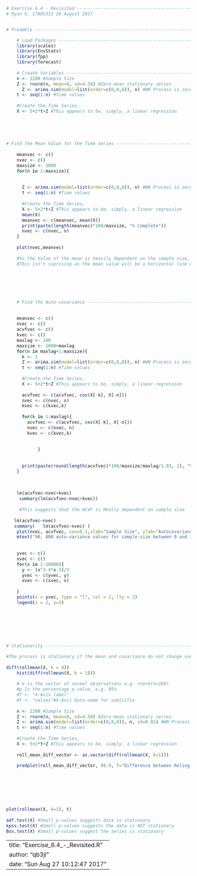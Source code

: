 
```{r }
# Exercise 6.4 - Revisited ------------------------------------------------
# Ryan G. 17805315 26 August 2017


# Preamble ----------------------------------------------------------------

    # Load Packages -----------------------------------------------------------
    library(scales)
    library(EnvStats)
    library(fpp)
    library(forecast)
    
    # Create Variables --------------------------------------------------------
    n <- 1200 #Sample Size
    Z <- rnorm(n, mean=0, sd=4.58) #Zero-mean stationary series
      Z <- arima.sim(model=list(order=c(0,0,0)), n) #WN Process is zero-mean and stationary
    t <- seq(1:n) #Time values
    
    #Create the Time Series, 
    X <- 5+2*t+Z #This appears to be, simply, a linear regression
    
    
    
    

# Find the Mean Value for the Time Series ---------------------------------
    
    meanvec <- c()
    nvec <- c()
    maxsize <- 1000
    for(n in 1:maxsize){
      
      
      Z <- arima.sim(model=list(order=c(0,0,0)), n) #WN Process is zero-mean and stationary
      t <- seq(1:n) #Time values
      
      #Create the Time Series, 
      X <- 5+2*t+Z #This appears to be, simply, a linear regression
      mean(X)
      meanvec <- c(meanvec, mean(X))
      print(paste(length(meanvec)*100/maxsize, "% Complete"))
      nvec <- c(nvec, n)
    }
    
    plot(nvec,meanvec)
    
    #So the Value of the mean is heavily dependent on the sample size,
    #This isn't suprising as the mean value will be a horizontal line mid-yaxis.
    
    
    
    
    
    
    # Find the Auto-covariance ------------------------------------------------
    
    
    meanvec <- c()
    nvec <- c()
    acvfvec <- c()
    kvec <- c()
    maxlag <- 100
    maxsize <- 1000+maxlag
    for(n in maxlag+1:maxsize){
      k <- 1
      Z <- arima.sim(model=list(order=c(0,0,0)), n) #WN Process is zero-mean and stationary
      t <- seq(1:n) #Time values
      
      #Create the Time Series, 
      X <- 5+2*t+Z #This appears to be, simply, a linear regression
      
      acvfvec <- c(acvfvec, cov(X[-k], X[-n]))
      nvec <- c(nvec, n)
      kvec <- c(kvec,k)
      
      for(k in 1:maxlag){
        acvfvec <- c(acvfvec, cov(X[-k], X[-n]))
        nvec <- c(nvec, n)
        kvec <- c(kvec,k)
        
        
            }
      
      
      print(paste(round(length(acvfvec)*100/maxsize/maxlag/1.03, 2), "% Complete"))
    }
    
    
    
    lm(acvfvec~nvec+kvec)
     summary(lm(acvfvec~nvec+kvec))
     
     #This suggests that the ACVF is Mostly dependent on sample size
     
   lm(acvfvec~nvec)
   summary(   lm(acvfvec~nvec) )
    plot(nvec, acvfvec, cex=0.1,xlab="Sample Size", ylab="Autocovariance for y=5+2t+Z")
    mtext("90, 000 auto-variance values for sample-size between 0 and 1000", padj = 2)
    
    
    yvec <- c()
    xvec <- c()
    for(x in 1:10000){
      y <- (x^3-4*x-3)/3  
      yvec <- c(yvec, y)
      xvec <- c(xvec, x)
      
    }  
    points(x = yvec, type = "l", col = 2, lty = 2)
    legend(x = 2, y=3)
    
    
    
    
    
    

# Stationarity ------------------------------------------------------------

#The process is stationary if the mean and covariance do not change over time
   
diff(rollmean(X, k = 9))
    hist(diff(rollmean(X, k = 1)))
    
    # e is the vector of normal observations e.g. rnorm(n=300)
    #p Is the percentage p-value, e.g. 95%
    #T <- "X-Axis label"
    #t <- "values"#X-Axis Data-name for subltitle
    
    n <- 1200 #Sample Size
    Z <- rnorm(n, mean=0, sd=4.58) #Zero-mean stationary series
    Z <- arima.sim(model=list(order=c(0,0,0)), n, sd=0.01) #WN Process is zero-mean and stationary
    t <- seq(1:n) #Time values
    
    #Create the Time Series, 
    X <- 5+2*t+Z #This appears to be, simply, a linear regression
    
    roll_mean_diff_vector <- as.vector(diff(rollmean(X, k=1)))
    
    predplot(roll_mean_diff_vector, 99.9, T="Difference between Roling Mean Values", t="Difference between Rolling mean") 
    
    
    
    
    
    
    
plot(rollmean(X, k=1), t)    
    
adf.test(X) #Small p-values suggests data is stationary
kpss.test(X) #Small p-values suggests the data is NOT stationary
Box.test(X) #Small p-values suggest the series is stationary
```


---
title: "Exercise_6.4_-_Revisited.R"
author: "qb3jl"
date: "Sun Aug 27 10:12:47 2017"
---
